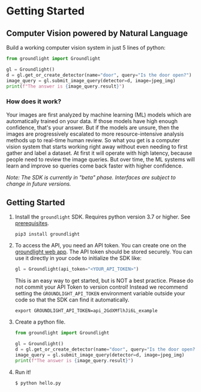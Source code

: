 # Getting Started

## Computer Vision powered by Natural Language

Build a working computer vision system in just 5 lines of python:

```python
from groundlight import Groundlight

gl = Groundlight()
d = gl.get_or_create_detector(name="door", query="Is the door open?")
image_query = gl.submit_image_query(detector=d, image=jpeg_img)
print(f"The answer is {image_query.result}")
```

### How does it work?

Your images are first analyzed by machine learning (ML) models which are automatically trained on your data. If those models have high enough confidence, that's your answer. But if the models are unsure, then the images are progressively escalated to more resource-intensive analysis methods up to real-time human review. So what you get is a computer vision system that starts working right away without even needing to first gather and label a dataset. At first it will operate with high latency, because people need to review the image queries. But over time, the ML systems will learn and improve so queries come back faster with higher confidence.

_Note: The SDK is currently in "beta" phase. Interfaces are subject to change in future versions._

## Getting Started

1.  Install the `groundlight` SDK. Requires python version 3.7 or higher. See [prerequisites](#Prerequisites).

    ```shell
    pip3 install groundlight
    ```

1.  To access the API, you need an API token. You can create one on the
    [groundlight web app](https://app.groundlight.ai/reef/my-account/api-tokens). The API token
    should be stored securely. You can use it directly in your code to initialize the SDK like:

    ```python
    gl = Groundlight(api_token="<YOUR_API_TOKEN>")
    ```

    This is an easy way to get started, but is NOT a best practice. Please do not commit your API Token to version control! Instead we recommend setting the `GROUNDLIGHT_API_TOKEN` environment variable outside your code so that the SDK can find it automatically.

    ```shell
    export GROUNDLIGHT_API_TOKEN=api_2GdXMflhJi6L_example
    ```

1.  Create a python file.

    ```python title="hello.py"
    from groundlight import Groundlight

    gl = Groundlight()
    d = gl.get_or_create_detector(name="door", query="Is the door open?")
    image_query = gl.submit_image_query(detector=d, image=jpeg_img)
    print(f"The answer is {image_query.result}")
    ```

1.  Run it!

    ```shell
    $ python hello.py
    ```

